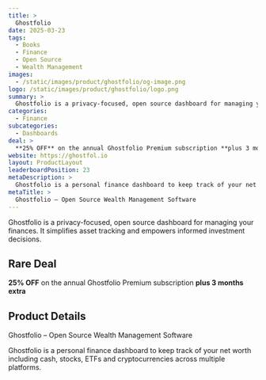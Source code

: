 ```yaml
---
title: >
  Ghostfolio
date: 2025-03-23
tags:
  - Books
  - Finance
  - Open Source
  - Wealth Management
images:
  - /static/images/product/ghostfolio/og-image.png
logo: /static/images/product/ghostfolio/logo.png
summary: >
  Ghostfolio is a privacy-focused, open source dashboard for managing your finances. It simplifies asset tracking and empowers informed investment decisions.
categories:
  - Finance
subcategories:
  - Dashboards
deal: >
  **25% OFF** on the annual Ghostfolio Premium subscription **plus 3 months extra**
website: https://ghostfol.io
layout: ProductLayout
leaderboardPosition: 23
metaDescription: >
  Ghostfolio is a personal finance dashboard to keep track of your net worth including cash, stocks, ETFs and cryptocurrencies across multiple platforms.
metaTitle: >
  Ghostfolio – Open Source Wealth Management Software
---
```

Ghostfolio is a privacy-focused, open source dashboard for managing your finances. It simplifies asset tracking and empowers informed investment decisions.

## Rare Deal

**25% OFF** on the annual Ghostfolio Premium subscription **plus 3 months extra**

## Product Details

Ghostfolio – Open Source Wealth Management Software

Ghostfolio is a personal finance dashboard to keep track of your net worth including cash, stocks, ETFs and cryptocurrencies across multiple platforms.
